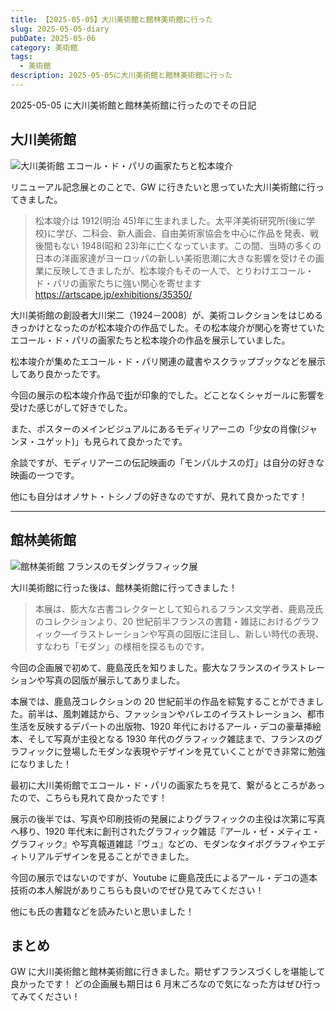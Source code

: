 ```yaml
---
title: 【2025-05-05】大川美術館と館林美術館に行った
slug: 2025-05-05-diary
pubDate: 2025-05-06
category: 美術館
tags:
  - 美術館
description: 2025-05-05に大川美術館と館林美術館に行った
---
```



2025-05-05 に大川美術館と館林美術館に行ったのでその日記

## 大川美術館

![大川美術館 エコール・ド・パリの画家たちと松本竣介](../../../../assets/images/blog/2025/05/2025-05-05-diary-01.jpg "大川美術館 エコール・ド・パリの画家たちと松本竣介")

リニューアル記念展とのことで、GW に行きたいと思っていた大川美術館に行ってきました。

> 松本竣介は 1912(明治 45)年に生まれました。太平洋美術研究所(後に学校)に学び、二科会、新人画会、自由美術家協会を中心に作品を発表、戦後間もない 1948(昭和 23)年に亡くなっています。この間、当時の多くの日本の洋画家達がヨーロッパの新しい美術思潮に大きな影響を受けその画業に反映してきましたが、松本竣介もその一人で、とりわけエコール・ド・パリの画家たちに強い関心を寄せます
> https://artscape.jp/exhibitions/35350/

大川美術館の創設者大川栄二（1924－2008）が、美術コレクションをはじめるきっかけとなったのが松本竣介の作品でした。その松本竣介が関心を寄せていたエコール・ド・パリの画家たちと松本竣介の作品を展示していました。

松本竣介が集めたエコール・ド・パリ関連の蔵書やスクラップブックなどを展示してあり良かったです。

今回の展示の松本竣介作品で[街](https://okawamuseum.jp/matsumoto/image/001.jpg)が印象的でした。どことなくシャガールに影響を受けた感じがして好きでした。

また、ポスターのメインビジュアルにあるモディリアーニの「少女の肖像(ジャンヌ・ユゲット)」も見られて良かったです。

余談ですが、モディリアーニの伝記映画の「モンパルナスの灯」は自分の好きな映画の一つです。

<Youtube videoId="2owsyf-MNZI" />

他にも自分はオノサト・トシノブの好きなのですが、見れて良かったです！

---

## 館林美術館

![館林美術館 フランスのモダングラフィック展](../../../../assets/images/blog/2025/05/2025-05-05-diary-02.jpg "館林美術館 フランスのモダングラフィック展")

大川美術館に行った後は、館林美術館に行ってきました！

> 本展は、膨大な古書コレクターとして知られるフランス文学者、鹿島茂氏のコレクションより、20 世紀前半フランスの書籍・雑誌におけるグラフィック—イラストレーションや写真の図版に注目し、新しい時代の表現、すなわち「モダン」の様相を探るものです。

今回の企画展で初めて、鹿島茂氏を知りました。膨大なフランスのイラストレーションや写真の図版が展示してありました。

本展では、鹿島茂コレクションの 20 世紀前半の作品を綜覧することができました。前半は、風刺雑誌から、ファッションやバレエのイラストレーション、都市生活を反映するデパートの出版物、1920 年代におけるアール・デコの豪華挿絵本、そして写真が主役となる 1930 年代のグラフィック雑誌まで、フランスのグラフィックに登場したモダンな表現やデザインを見ていくことができ非常に勉強になりました！

最初に大川美術館でエコール・ド・パリの画家たちを見て、繋がるところがあったので、こちらも見れて良かったです！

展示の後半では、写真や印刷技術の発展によりグラフィックの主役は次第に写真へ移り、1920 年代末に創刊されたグラフィック雑誌『アール・ゼ・メティエ・グラフィック』や写真報道雑誌『ヴュ』などの、モダンなタイポグラフィやエディトリアルデザインを見ることができました。

今回の展示ではないのですが、Youtube に鹿島茂氏によるアール・デコの造本技術の本人解説がありこちらも良いのでぜひ見てみてください！

<Youtube videoId="nWeod9D7_8s" />

他にも氏の書籍などを読みたいと思いました！

<AmazonLink
  imageId="71VYuQ3VOuL._SY522_"
  linkId="42IruAT"
  title="古本屋の誕生: 東京古書店史"
  author="鹿島茂"
/>

## まとめ

GW に大川美術館と館林美術館に行きました。期せずフランスづくしを堪能して良かったです！
どの企画展も期日は 6 月末ごろなので気になった方はぜひ行ってみてください！
